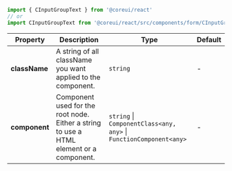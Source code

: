 
```jsx
import { CInputGroupText } from '@coreui/react'
// or
import CInputGroupText from '@coreui/react/src/components/form/CInputGroupText'
```

| Property | Description | Type | Default |
| --- | --- | --- | --- |
| **className** | A string of all className you want applied to the component. | `string` | - |
| **component** | Component used for the root node. Either a string to use a HTML element or a component. | `string` \| `ComponentClass<any, any>` \| `FunctionComponent<any>` | - |
